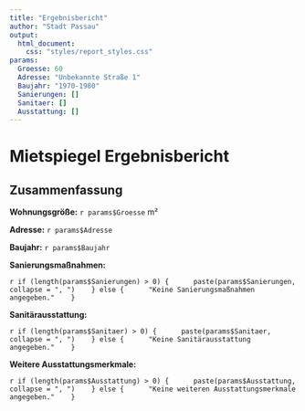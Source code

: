 ```yaml
---
title: "Ergebnisbericht"
author: "Stadt Passau"
output: 
  html_document:
    css: "styles/report_styles.css"
params:
  Groesse: 60
  Adresse: "Unbekannte Straße 1"
  Baujahr: "1970-1980"
  Sanierungen: []
  Sanitaer: []
  Ausstattung: []
---
```


# Mietspiegel Ergebnisbericht

## Zusammenfassung

**Wohnungsgröße:** `r params$Groesse` m²

**Adresse:** `r params$Adresse`

**Baujahr:** `r params$Baujahr`

**Sanierungsmaßnahmen:** 

`r if (length(params$Sanierungen) > 0) { 
    paste(params$Sanierungen, collapse = ", ") 
  } else { 
    "Keine Sanierungsmaßnahmen angegeben." 
  }`

**Sanitärausstattung:** 

`r if (length(params$Sanitaer) > 0) { 
    paste(params$Sanitaer, collapse = ", ") 
  } else { 
    "Keine Sanitärausstattung angegeben." 
  }`

**Weitere Ausstattungsmerkmale:** 

`r if (length(params$Ausstattung) > 0) { 
    paste(params$Ausstattung, collapse = ", ") 
  } else { 
    "Keine weiteren Ausstattungsmerkmale angegeben." 
  }`
